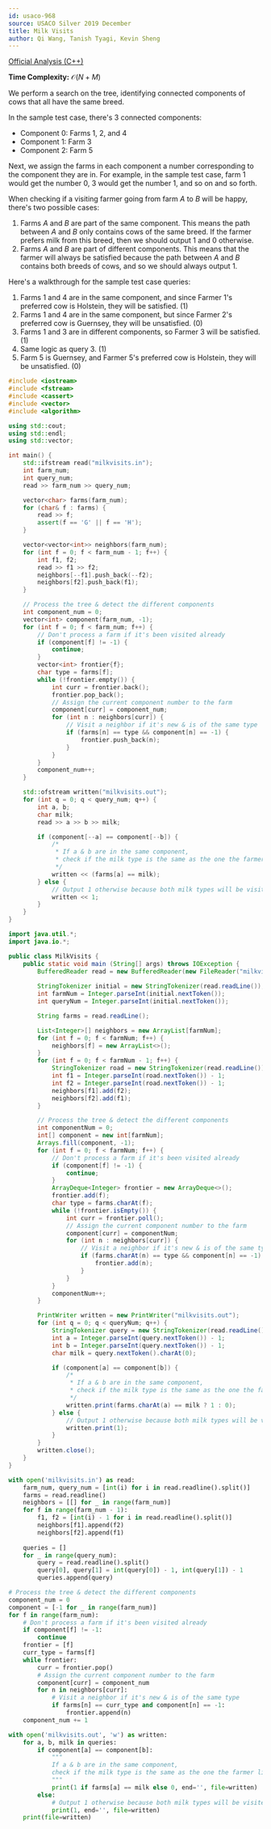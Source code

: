 ```yaml
---
id: usaco-968
source: USACO Silver 2019 December
title: Milk Visits
author: Qi Wang, Tanish Tyagi, Kevin Sheng
---
```


[Official Analysis (C++)](http://www.usaco.org/current/data/sol_milkvisits_silver_dec19.html)

**Time Complexity:** $\mathcal{O}(N + M)$

We perform a search on the tree, identifying connected components of cows that
all have the same breed.

In the sample test case, there's $3$ connected components:

- Component $0$: Farms $1$, $2$, and $4$
- Component $1$: Farm $3$
- Component $2$: Farm $5$

Next, we assign the farms in each component a number corresponding to the component
they are in.
For example, in the sample test case, farm $1$ would get the number $0$, $3$ would get
the number $1$, and so on and so forth.

When checking if a visiting farmer going from farm $A$ to $B$ will be happy,
there's two possible cases:

1. Farms $A$ and $B$ are part of the same component. This means the path between
   $A$ and $B$ only contains cows of the same breed. If the farmer prefers milk
   from this breed, then we should output $1$ and $0$ otherwise.
2. Farms $A$ and $B$ are part of different components. This means that the
   farmer will always be satisfied because the path between $A$ and $B$ contains
   both breeds of cows, and so we should always output $1$.

Here's a walkthrough for the sample test case queries:

1. Farms $1$ and $4$ are in the same component, and since Farmer $1$'s preferred
   cow is Holstein, they will be satisfied. ($1$)
2. Farms $1$ and $4$ are in the same component, but since Farmer $2$'s preferred
   cow is Guernsey, they will be unsatisfied. ($0$)
3. Farms $1$ and $3$ are in different components, so Farmer $3$ will be
   satisfied. ($1$)
4. Same logic as query $3$. ($1$)
5. Farm $5$ is Guernsey, and Farmer $5$'s preferred cow is Holstein, they will
   be unsatisfied. ($0$)

<LanguageSection>
<CPPSection>

```cpp
#include <iostream>
#include <fstream>
#include <cassert>
#include <vector>
#include <algorithm>

using std::cout;
using std::endl;
using std::vector;

int main() {
	std::ifstream read("milkvisits.in");
	int farm_num;
	int query_num;
	read >> farm_num >> query_num;

	vector<char> farms(farm_num);
	for (char& f : farms) {
		read >> f;
		assert(f == 'G' || f == 'H');
	}

	vector<vector<int>> neighbors(farm_num);
	for (int f = 0; f < farm_num - 1; f++) {
		int f1, f2;
		read >> f1 >> f2;
		neighbors[--f1].push_back(--f2);
		neighbors[f2].push_back(f1);
	}

	// Process the tree & detect the different components
	int component_num = 0;
	vector<int> component(farm_num, -1);
	for (int f = 0; f < farm_num; f++) {
		// Don't process a farm if it's been visited already
		if (component[f] != -1) {
			continue;
		}
		vector<int> frontier{f};
		char type = farms[f];
		while (!frontier.empty()) {
			int curr = frontier.back();
			frontier.pop_back();
			// Assign the current component number to the farm
			component[curr] = component_num;
			for (int n : neighbors[curr]) {
				// Visit a neighbor if it's new & is of the same type
				if (farms[n] == type && component[n] == -1) {
					frontier.push_back(n);
				}
			}
		}
		component_num++;
	}

	std::ofstream written("milkvisits.out");
	for (int q = 0; q < query_num; q++) {
		int a, b;
		char milk;
		read >> a >> b >> milk;

		if (component[--a] == component[--b]) {
			/*
			 * If a & b are in the same component,
			 * check if the milk type is the same as the one the farmer likes
			 */
			written << (farms[a] == milk);
		} else {
			// Output 1 otherwise because both milk types will be visited
			written << 1;
		}
	}
}
```

</CPPSection>
<JavaSection>

```java
import java.util.*;
import java.io.*;

public class MilkVisits {
	public static void main (String[] args) throws IOException {
		BufferedReader read = new BufferedReader(new FileReader("milkvisits.in"));
		
		StringTokenizer initial = new StringTokenizer(read.readLine());
		int farmNum = Integer.parseInt(initial.nextToken());
		int queryNum = Integer.parseInt(initial.nextToken());

		String farms = read.readLine();

		List<Integer>[] neighbors = new ArrayList[farmNum];
		for (int f = 0; f < farmNum; f++) {
			neighbors[f] = new ArrayList<>();
		}
		for (int f = 0; f < farmNum - 1; f++) {
			StringTokenizer road = new StringTokenizer(read.readLine());
			int f1 = Integer.parseInt(road.nextToken()) - 1;
			int f2 = Integer.parseInt(road.nextToken()) - 1;
			neighbors[f1].add(f2);
			neighbors[f2].add(f1);
		}

		// Process the tree & detect the different components
		int componentNum = 0;
		int[] component = new int[farmNum];
		Arrays.fill(component, -1);
		for (int f = 0; f < farmNum; f++) {
			// Don't process a farm if it's been visited already
			if (component[f] != -1) {
				continue;
			}
			ArrayDeque<Integer> frontier = new ArrayDeque<>();
			frontier.add(f);
			char type = farms.charAt(f);
			while (!frontier.isEmpty()) {
				int curr = frontier.poll();
				// Assign the current component number to the farm
				component[curr] = componentNum;
				for (int n : neighbors[curr]) {
					// Visit a neighbor if it's new & is of the same type
					if (farms.charAt(n) == type && component[n] == -1) {
						frontier.add(n);
					}
				}
			}
			componentNum++;
		}

		PrintWriter written = new PrintWriter("milkvisits.out");
		for (int q = 0; q < queryNum; q++) {
			StringTokenizer query = new StringTokenizer(read.readLine());
			int a = Integer.parseInt(query.nextToken()) - 1;
			int b = Integer.parseInt(query.nextToken()) - 1;
			char milk = query.nextToken().charAt(0);

			if (component[a] == component[b]) {
				/*
				 * If a & b are in the same component,
				 * check if the milk type is the same as the one the farmer likes
				 */
				written.print(farms.charAt(a) == milk ? 1 : 0);
			} else {
				// Output 1 otherwise because both milk types will be visited
				written.print(1);
			}
		}
		written.close();
	}
}
```

</JavaSection>
<PySection>

```py
with open('milkvisits.in') as read:
	farm_num, query_num = [int(i) for i in read.readline().split()]
	farms = read.readline()
	neighbors = [[] for _ in range(farm_num)]
	for f in range(farm_num - 1):
		f1, f2 = [int(i) - 1 for i in read.readline().split()]
		neighbors[f1].append(f2)
		neighbors[f2].append(f1)
	
	queries = []
	for _ in range(query_num):
		query = read.readline().split()
		query[0], query[1] = int(query[0]) - 1, int(query[1]) - 1
		queries.append(query)

# Process the tree & detect the different components
component_num = 0
component = [-1 for _ in range(farm_num)]
for f in range(farm_num):
	# Don't process a farm if it's been visited already
	if component[f] != -1:
		continue
	frontier = [f]
	curr_type = farms[f]
	while frontier:
		curr = frontier.pop()
		# Assign the current component number to the farm
		component[curr] = component_num
		for n in neighbors[curr]:
			# Visit a neighbor if it's new & is of the same type
			if farms[n] == curr_type and component[n] == -1:
				frontier.append(n)
	component_num += 1

with open('milkvisits.out', 'w') as written:
	for a, b, milk in queries:
		if component[a] == component[b]:
			"""
			If a & b are in the same component,
			check if the milk type is the same as the one the farmer likes
			"""
			print(1 if farms[a] == milk else 0, end='', file=written)
		else:
			# Output 1 otherwise because both milk types will be visited
			print(1, end='', file=written)
	print(file=written)
```

</PySection>
</LanguageSection>
